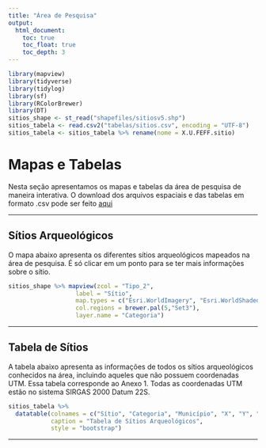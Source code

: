 ```yaml
---
title: "Área de Pesquisa"
output: 
  html_document:
    toc: true
    toc_float: true
    toc_depth: 3
---
```


```r
library(mapview)
library(tidyverse)
library(tidylog)
library(sf)
library(RColorBrewer)
library(DT)
sitios_shape <- st_read("shapefiles/sitiosv5.shp")
sitios_tabela <- read.csv2("tabelas/sitios.csv", encoding = "UTF-8")
sitios_tabela <- sitios_tabela %>% rename(nome = X.U.FEFF.sitio)
```


# **Mapas e Tabelas**
Nesta seção apresentamos os mapas e tabelas da área de pesquisa de maneira interativa. O download dos arquivos espaciais e das tabelas em formato .csv pode ser feito [aqui](https://github.com/henrique-kozlowski/arqueologia)

***

## Sítios Arqueológicos

O mapa abaixo apresenta os diferentes sítios arqueológicos mapeados na área de pesquisa. É só clicar em um ponto para se ter mais informações sobre o sítio.

```r
sitios_shape %>% mapview(zcol = "Tipo_2",
                   label = "Sítio",
                   map.types = c("Esri.WorldImagery", "Esri.WorldShadedRelief"),
                   col.regions = brewer.pal(5,"Set3"),
                   layer.name = "Categoria")
```

***

## Tabela de Sítios

A tabela abaixo apresenta as informações de todos os sítios arqueológicos conhecidos na área, incluindo aqueles que não possuem coordenadas UTM. Essa tabela corresponde ao Anexo 1. Todas as coordenadas UTM estão no sistema SIRGAS 2000 Datum 22S.

```r
sitios_tabela %>%
  datatable(colnames = c("Sítio", "Categoria", "Município", "X", "Y", "Código CNSA", "Referência"),
            caption = "Tabela de Sítios Arqueológicos",
            style = "bootstrap")
```


***
